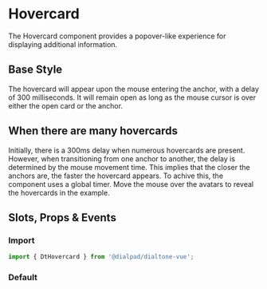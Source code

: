 

<Meta of={HovercardStories}/>

# Hovercard

<Subtitle>
  The Hovercard component provides a popover-like experience for displaying additional information.
</Subtitle>

## Base Style

The hovercard will appear upon the mouse entering the anchor, with a delay of 300 milliseconds.
It will remain open as long as the mouse cursor is over either the open card or the anchor.

<Canvas>
  <Story of={HovercardStories.Default} />
</Canvas>

## When there are many hovercards

Initially, there is a 300ms delay when numerous hovercards are present.
However, when transitioning from one anchor to another, the delay is determined by the mouse movement time.
This implies that the closer the anchors are, the faster the hovercard appears.
To achive this, the component uses a global timer.
Move the mouse over the avatars to reveal the hovercards in the example.

<Canvas>
  <Story of={HovercardStories.Many} />
</Canvas>

## Slots, Props & Events

<Controls />

### Import

```js
import { DtHovercard } from '@dialpad/dialtone-vue';
```

### Default

```html
```
